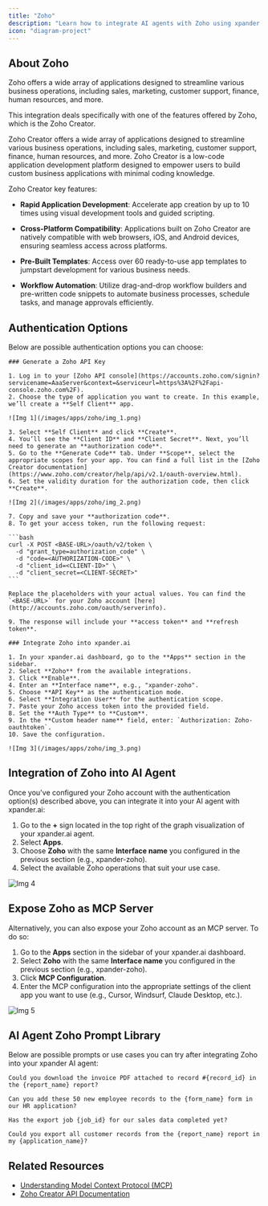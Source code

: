 ```yaml
---
title: "Zoho"
description: "Learn how to integrate AI agents with Zoho using xpander.ai. Create intelligent, low-code applications on Zoho Creator that leverage AI-driven automation, enabling your agents to analyze data, trigger workflows, and interact with customers seamlessly across your Zoho ecosystem."
icon: "diagram-project"
---
```


## About Zoho

Zoho offers a wide array of applications designed to streamline various business operations, including sales, marketing, customer support, finance, human resources, and more.

This integration deals specifically with one of the features offered by Zoho, which is the Zoho Creator.

Zoho Creator offers a wide array of applications designed to streamline various business operations, including sales, marketing, customer support, finance, human resources, and more. Zoho Creator is a low-code application development platform designed to empower users to build custom business applications with minimal coding knowledge.

Zoho Creator key features:

- **Rapid Application Development**: Accelerate app creation by up to 10 times using visual development tools and guided scripting. 

- **Cross-Platform Compatibility**: Applications built on Zoho Creator are natively compatible with web browsers, iOS, and Android devices, ensuring seamless access across platforms. 

- **Pre-Built Templates**: Access over 60 ready-to-use app templates to jumpstart development for various business needs. 

- **Workflow Automation**: Utilize drag-and-drop workflow builders and pre-written code snippets to automate business processes, schedule tasks, and manage approvals efficiently.

## Authentication Options

Below are possible authentication options you can choose:

<Tabs>

  <Tab title="API Access">

    ### Generate a Zoho API Key

    1. Log in to your [Zoho API console](https://accounts.zoho.com/signin?servicename=AaaServer&context=&serviceurl=https%3A%2F%2Fapi-console.zoho.com%2F).  
    2. Choose the type of application you want to create. In this example, we’ll create a **Self Client** app.

    ![Img 1](/images/apps/zoho/img_1.png)

    3. Select **Self Client** and click **Create**.  
    4. You’ll see the **Client ID** and **Client Secret**. Next, you’ll need to generate an **authorization code**.  
    5. Go to the **Generate Code** tab. Under **Scope**, select the appropriate scopes for your app. You can find a full list in the [Zoho Creator documentation](https://www.zoho.com/creator/help/api/v2.1/oauth-overview.html).  
    6. Set the validity duration for the authorization code, then click **Create**.

    ![Img 2](/images/apps/zoho/img_2.png)

    7. Copy and save your **authorization code**.  
    8. To get your access token, run the following request:

    ```bash
    curl -X POST <BASE-URL>/oauth/v2/token \
      -d "grant_type=authorization_code" \
      -d "code=<AUTHORIZATION-CODE>" \
      -d "client_id=<CLIENT-ID>" \
      -d "client_secret=<CLIENT-SECRET>"
    ```

    Replace the placeholders with your actual values. You can find the `<BASE-URL>` for your Zoho account [here](http://accounts.zoho.com/oauth/serverinfo).  

    9. The response will include your **access token** and **refresh token**.

    ### Integrate Zoho into xpander.ai

    1. In your xpander.ai dashboard, go to the **Apps** section in the sidebar.  
    2. Select **Zoho** from the available integrations.  
    3. Click **Enable**.  
    4. Enter an **Interface name**, e.g., "xpander-zoho".  
    5. Choose **API Key** as the authentication mode.  
    6. Select **Integration User** for the authentication scope.  
    7. Paste your Zoho access token into the provided field. 
    8. Set the **Auth Type** to **Custom**.  
    9. In the **Custom header name** field, enter: `Authorization: Zoho-oauthtoken`.  
    10. Save the configuration.

    ![Img 3](/images/apps/zoho/img_3.png)

  </Tab>
</Tabs>

## Integration of Zoho into AI Agent

Once you've configured your Zoho account with the authentication option(s) described above, you can integrate it into your AI agent with xpander.ai:

1. Go to the **+** sign located in the top right of the graph visualization of your xpander.ai agent.  
2. Select **Apps**.  
3. Choose **Zoho** with the same **Interface name** you configured in the previous section (e.g., xpander-zoho).  
4. Select the available Zoho operations that suit your use case.  

![Img 4](/images/apps/zoho/img_4.png)

## Expose Zoho as MCP Server

Alternatively, you can also expose your Zoho account as an MCP server. To do so:

1. Go to the **Apps** section in the sidebar of your xpander.ai dashboard.  
2. Select **Zoho** with the same **Interface name** you configured in the previous section (e.g., xpander-zoho).  
3. Click **MCP Configuration**.  
4. Enter the MCP configuration into the appropriate settings of the client app you want to use (e.g., Cursor, Windsurf, Claude Desktop, etc.).

![Img 5](/images/apps/zoho/img_5.png)

## AI Agent Zoho Prompt Library

Below are possible prompts or use cases you can try after integrating Zoho into your xpander AI agent:

```
Could you download the invoice PDF attached to record #{record_id} in the {report_name} report?
```

````
Can you add these 50 new employee records to the {form_name} form in our HR application?
````

```
Has the export job {job_id} for our sales data completed yet?
```

```
Could you export all customer records from the {report_name} report in my {application_name}?
```

## Related Resources

- [Understanding Model Context Protocol (MCP)](/docs/05-human-interfaces/04-mcp)
- [Zoho Creator API Documentation](https://www.zoho.com/creator/help/api/v2.1/)